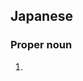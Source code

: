 ==Japanese==
{{wikipedia|lang=ja|藤崎 (曖昧さ回避)}}
{{ja-kanjitab|ふじ|yomi=k|さき}}

===Proper noun===
{{ja-pos|proper|ふじさき}}

# {{surname|lang=ja|sort=ふじさき}}